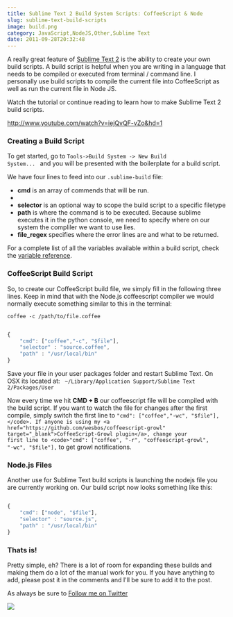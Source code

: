 ```yaml
---
title: Sublime Text 2 Build System Scripts: CoffeeScript & Node
slug: sublime-text-build-scripts
image: build.png
category: JavaScript,NodeJS,Other,Sublime Text
date: 2011-09-28T20:32:48
---
```


A really great feature of <a href="http://www.sublimetext.com/2" target="blank">Sublime Text 2</a> is the ability to create your own build scripts. A build script is helpful when you are writing in a language that needs to be compiled or executed from terminal / command line. I personally use build scripts to compile the current file into CoffeeScript as well as run the current file in Node JS.

Watch the tutorial or continue reading to learn how to make Sublime Text 2 build scripts.
<!--more-->
http://www.youtube.com/watch?v=iejQvQF-vZo&hd=1

<h3>Creating a Build Script</h3>

To get started, go to <code>Tools->Build System -> New Build System... </code> and you will be presented with the boilerplate for a build script.

We have four lines to feed into our <code>.sublime-build</code> file:

<ul>    <li><strong>cmd</strong> is an array of commends that will be run.<li>
<li><strong>selector</strong> is an optional way to scope the build script to a specific filetype</li>
<li><strong>path</strong> is where the command is to be executed. Because sublime executes it in the python console, we need to specify where on our system the compliler we want to use lies.</li>
<li><strong>file_regex</strong> specifies where the error lines are and what to be returned.</li>
</ul>

For a complete list of all the variables available within a build script, check the <a href="http://sublimetext.info/docs/en/reference/build_systems.html" target="_blank">variable reference</a>.

<h3>CoffeeScript Build Script</h3>

So, to create our CoffeeScript build file, we simply fill in the following three lines. Keep in mind that with the Node.js coffeescript compiler we would normally execute something similar to this in the terminal:

<code>coffee -c /path/to/file.coffee</code>


```js

{
    "cmd": ["coffee","-c", "$file"],
    "selector" : "source.coffee",
    "path" : "/usr/local/bin"
}

```

Save your file in your user packages folder and restart Sublime Text. On OSX its located at:
<code> ~/Library/Application Support/Sublime Text 2/Packages/User</code>

Now every time we hit <strong>CMD + B</strong> our coffeescript file will be compiled with the build script. If you want to watch the file for changes after the first compile, simply switch the first line to <code>"cmd": ["coffee","-wc", "$file"],</code>. If anyone is using my <a href="https://github.com/wesbos/coffeescript-growl" target="_blank">CoffeeScript-Growl plugin</a>, change your first line to <code>"cmd": ["coffee", "-r", "coffeescript-growl", "-wc", "$file"],</code> to get growl notifications.

<h3>Node.js Files</h3>

Another use for Sublime Text build scripts is launching the nodejs file you are currently working on. Our build script now looks something like this:


```js

{
    "cmd": ["node", "$file"],
    "selector" : "source.js",
    "path" : "/usr/local/bin"
}

```

<h3>Thats is!</h3>

Pretty simple, eh? There is a lot of room for expanding these builds and making them do a lot of the manual work for you. If you have anything to add, please post it in the comments and I'll be sure to add it to the post.

As always be sure to <a href="http://www.twitter.com" target="_blank">Follow me on Twitter</a>

<a href="https://sublimetextbook.com/?utm_source=buildsystems&utm_medium=banner&utm_campaign=product"><img src="facebook-share2.png"></a>